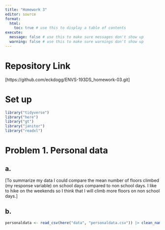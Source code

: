 ```yaml
---
title: "Homework 3"
editor: source
format:
  html:
    toc: true # use this to display a table of contents
execute:
  message: false # use this to make sure messages don't show up
  warning: false # use this to make sure warnings don't show up
---
```


# Repository Link

[https://github.com/eckdogg/ENVS-193DS_homework-03.git]


# Set up

```r
library("tidyverse")
library("here")
library("gt")
library("janitor")
library("readxl")
```


# Problem 1. Personal data

## a.

[To summarize my data I could compare the mean number of floors climbed (my response variable) on school days compared to non school days. I like to hike on the weekends so I think that I will climb more floors on non school days.]

## b.

```r
personaldata <- read_csv(here("data", "personaldata.csv")) |> clean_names()
```

